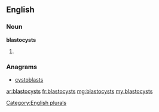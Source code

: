 ==English==

===Noun===
'''blastocysts'''

# {{plural of|blastocyst}}

===Anagrams===
* [[cystoblasts#English|cystoblasts]]

[[Category:English plurals]]

[[ar:blastocysts]]
[[fr:blastocysts]]
[[mg:blastocysts]]
[[my:blastocysts]]